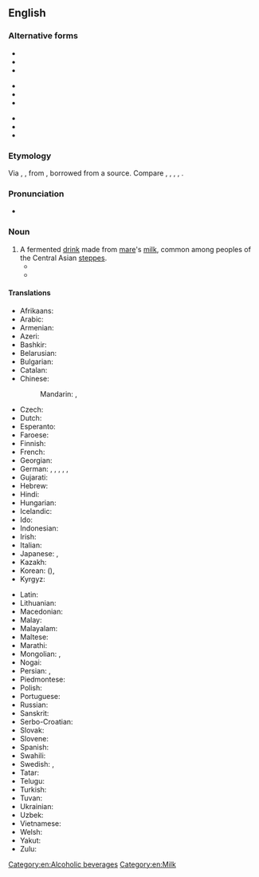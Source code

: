 ==English==
{{wikipedia|kumis}}

===Alternative forms===
{{top3}}
* {{l|en|koumis}}
* {{l|en|koumys}}
* {{l|en|koumyss}}
{{mid3}}
* {{l|en|kumis}}
* {{l|en|kumiss}}
* {{l|en|kumisz}}
{{mid3}}
* {{l|en|kumys}}
* {{l|en|kymys}}
* {{l|en|kymyz}}
{{bottom}}

===Etymology===
Via {{der|en|fr|koumis}}, {{der|en|de|Kumiss}}, from {{der|en|ru|кумы́с}}, borrowed from a {{der|en|trk}} source. Compare {{cog|tt|кымыз}}, {{cog|kk|қымыз}}, {{cog|ky|кымыз}}, {{cog|tr|kımız}}, {{cog|az|qımız}}.

===Pronunciation===
* {{IPA|/ˈkuːmɪs/|lang=en}}

===Noun===
{{en-noun|-|es}}

# A fermented [[drink]] made from [[mare]]'s [[milk]], common among peoples of the Central Asian [[steppes]].
#* {{quote-book
|author=[[w:Thomas Pynchon|Thomas Pynchon]]
|title=[[w:Against the Day|Against the Day]]
|publisher=Vintage 2007
|year=2006
|page=688
|passage=Here, for example—a Scythian '''koumiss''' vessel, third century B.C. You can clearly see the Greek influence, especially in the friezework.
}}
#* {{quote-book
|author=[[w:Herbert Allen Giles|Herbert Allen Giles]]
|title=[[s:A Chinese Biographical Dictionary|A Chinese Biographical Dictionary]]
|year=1898
|page=12
|passage=[Of a Persian wine] One name for this wine was 黑水晶 "black crystal"; it has also been confused with '''koumiss'''.
}}

====Translations====
{{trans-top|fermented drink}}
* Afrikaans: {{t-needed|af}}
* Arabic: {{t|ar|كُومِيس|m}}
* Armenian: {{t+|hy|կումիս}}
* Azeri: {{t|az|qımız}}
* Bashkir: {{t|ba|ҡымыҙ|sc=Cyrl}}
* Belarusian: {{t|be|кумы́с|m}}
* Bulgarian: {{t|bg|куми́с|m|sc=Cyrl}}
* Catalan: {{t|ca|kumis|m}}
* Chinese:
*: Mandarin: {{t|cmn|馬奶酒|sc=Hani}}, {{t|cmn|马奶酒|tr=mǎnǎijiǔ|sc=Hani}}
* Czech: {{t|cs|kumys|m}}
* Dutch: {{t|nl|koemis}}
* Esperanto: {{t|eo|kumiso}}
* Faroese: {{t|fo|kumys|n}}
* Finnish: {{t|fi|kumissi}}
* French: {{t+|fr|koumis|m}}
* Georgian: {{t|ka|კუმისი}}
* German: {{t|de|Kumys|m}}, {{t|de|Kumyß|m}}, {{t|de|Kumyss|m}}, {{t|de|Kumiss|m}}, {{t|de|Kumis|m}}, {{t|de|Kumiß|m}}
* Gujarati: {{t-needed|gu}}
* Hebrew: {{t|he|קומיס|m|tr=qimis}}
* Hindi: {{t-needed|hi}}
* Hungarian: {{t+|hu|kumisz}}
* Icelandic: {{t-needed|is}}
* Ido: {{t-needed|io}}
* Indonesian: {{t-needed|id}}
* Irish: {{t-needed|ga}}
* Italian: {{t|it|kumis|m}}
* Japanese: {{t|ja|馬乳酒|tr=ばにゅうしゅ, banyūshu}}, {{t|ja|クミス|tr=kumisu}}
* Kazakh: {{t+|kk|қымыз|sc=Cyrl}}
* Korean: {{t|ko|마유주}} ({{t|ko|馬乳酒|sc=Hani}}), {{t|ko|쿠미스}}
* Kyrgyz: {{t|ky|кымыз|sc=Cyrl}}
{{trans-mid}}
* Latin: {{t|la|cosmos}}
* Lithuanian: {{t|lt|kumysas}}
* Macedonian: {{t-needed|mk}}
* Malay: {{t-needed|ms}}
* Malayalam: {{t-needed|ml}}
* Maltese: {{t-needed|mt}}
* Marathi: {{t-needed|mr}}
* Mongolian: {{t+|mn|айраг|sc=Cyrl}}, {{t+|mn|цэгээ|sc=Cyrl}}
* Nogai: {{t|nog|кымыз}}
* Persian: {{t|fa|کومیس|tr=kumis|sc=fa-Arab}}, {{t+|fa|قمیز|tr=qemiz|sc=fa-Arab}}
* Piedmontese: {{t|pms|koumyss}}
* Polish: {{t+|pl|kumys|m}}
* Portuguese: {{t+|pt|kumis|m}}
* Russian: {{t+|ru|кумы́с|m}}
* Sanskrit: {{t-needed|sa}}
* Serbo-Croatian: {{t-needed|sh}}
* Slovak: {{t|sk|kumys|m}}
* Slovene: {{t-needed|sl}}
* Spanish: {{t|es|kumis|m}}
* Swahili: {{t-needed|sw}}
* Swedish: {{t|sv|kumys}}, {{t|sv|kumiss}}
* Tatar: {{t+|tt|кымыз|sc=Cyrl}}
* Telugu: {{t-needed|te}}
* Turkish: {{t+|tr|kımız}}
* Tuvan: {{t|tyv|хымыс}}
* Ukrainian: {{t|uk|куми́с|m}}
* Uzbek: {{t+|uz|qimiz}}
* Vietnamese: {{t|vi|rượu sữa ngựa}}
* Welsh: {{t-needed|cy}}
* Yakut: {{t|sah|кымыс|sc=Cyrl}}
* Zulu: {{t-needed|zu}}
{{trans-bottom}}

[[Category:en:Alcoholic beverages]]
[[Category:en:Milk]]